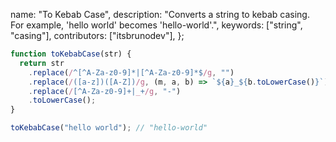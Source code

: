   name: "To Kebab Case",
  description: "Converts a string to kebab casing. For example, 'hello world' becomes 'hello-world'.",
  keywords: ["string", "casing"],
  contributors: ["itsbrunodev"],
};

```javascript
function toKebabCase(str) {
  return str
    .replace(/^[^A-Za-z0-9]*|[^A-Za-z0-9]*$/g, "")
    .replace(/([a-z])([A-Z])/g, (m, a, b) => `${a}_${b.toLowerCase()}`)
    .replace(/[^A-Za-z0-9]+|_+/g, "-")
    .toLowerCase();
}
```

```javascript
toKebabCase("hello world"); // "hello-world"
```
